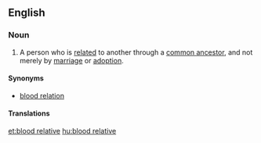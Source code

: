 ==English==

===Noun===
{{en-noun|sg=[[blood]] [[relative]]}}
# A person who is [[related]] to another through a [[common ancestor]], and not merely by [[marriage]] or [[adoption]].

====Synonyms====
* [[blood relation]]

====Translations====
{{trans-see|blood relation}}

[[et:blood relative]]
[[hu:blood relative]]